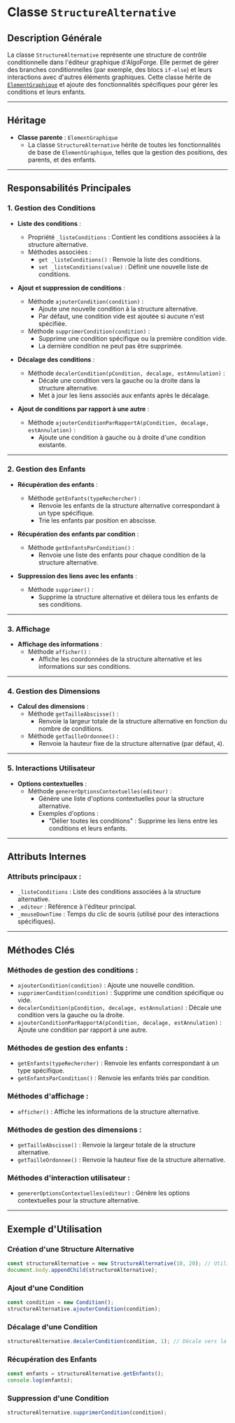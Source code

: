 # Classe `StructureAlternative`

## Description Générale

La classe `StructureAlternative` représente une structure de contrôle conditionnelle dans l'éditeur graphique d'AlgoForge. Elle permet de gérer des branches conditionnelles (par exemple, des blocs `if-else`) et leurs interactions avec d'autres éléments graphiques. Cette classe hérite de [`ElementGraphique`](./01_element_graphique.mdx) et ajoute des fonctionnalités spécifiques pour gérer les conditions et leurs enfants.

---

## Héritage

-   **Classe parente** : `ElementGraphique`
    -   La classe `StructureAlternative` hérite de toutes les fonctionnalités de base de `ElementGraphique`, telles que la gestion des positions, des parents, et des enfants.

---

## Responsabilités Principales

### 1. **Gestion des Conditions**

-   **Liste des conditions** :

    -   Propriété `_listeConditions` : Contient les conditions associées à la structure alternative.
    -   Méthodes associées :
        -   `get _listeConditions()` : Renvoie la liste des conditions.
        -   `set _listeConditions(value)` : Définit une nouvelle liste de conditions.

-   **Ajout et suppression de conditions** :

    -   Méthode `ajouterCondition(condition)` :
        -   Ajoute une nouvelle condition à la structure alternative.
        -   Par défaut, une condition vide est ajoutée si aucune n'est spécifiée.
    -   Méthode `supprimerCondition(condition)` :
        -   Supprime une condition spécifique ou la première condition vide.
        -   La dernière condition ne peut pas être supprimée.

-   **Décalage des conditions** :

    -   Méthode `decalerCondition(pCondition, decalage, estAnnulation)` :
        -   Décale une condition vers la gauche ou la droite dans la structure alternative.
        -   Met à jour les liens associés aux enfants après le décalage.

-   **Ajout de conditions par rapport à une autre** :
    -   Méthode `ajouterConditionParRapportA(pCondition, decalage, estAnnulation)` :
        -   Ajoute une condition à gauche ou à droite d'une condition existante.

---

### 2. **Gestion des Enfants**

-   **Récupération des enfants** :

    -   Méthode `getEnfants(typeRechercher)` :
        -   Renvoie les enfants de la structure alternative correspondant à un type spécifique.
        -   Trie les enfants par position en abscisse.

-   **Récupération des enfants par condition** :

    -   Méthode `getEnfantsParCondition()` :
        -   Renvoie une liste des enfants pour chaque condition de la structure alternative.

-   **Suppression des liens avec les enfants** :
    -   Méthode `supprimer()` :
        -   Supprime la structure alternative et déliera tous les enfants de ses conditions.

---

### 3. **Affichage**

-   **Affichage des informations** :
    -   Méthode `afficher()` :
        -   Affiche les coordonnées de la structure alternative et les informations sur ses conditions.

---

### 4. **Gestion des Dimensions**

-   **Calcul des dimensions** :
    -   Méthode `getTailleAbscisse()` :
        -   Renvoie la largeur totale de la structure alternative en fonction du nombre de conditions.
    -   Méthode `getTailleOrdonnee()` :
        -   Renvoie la hauteur fixe de la structure alternative (par défaut, `4`).

---

### 5. **Interactions Utilisateur**

-   **Options contextuelles** :
    -   Méthode `genererOptionsContextuelles(editeur)` :
        -   Génère une liste d'options contextuelles pour la structure alternative.
        -   Exemples d'options :
            -   "Délier toutes les conditions" : Supprime les liens entre les conditions et leurs enfants.

---

## Attributs Internes

### Attributs principaux :

-   `_listeConditions` : Liste des conditions associées à la structure alternative.
-   `_editeur` : Référence à l'éditeur principal.
-   `_mouseDownTime` : Temps du clic de souris (utilisé pour des interactions spécifiques).

---

## Méthodes Clés

### Méthodes de gestion des conditions :

-   `ajouterCondition(condition)` : Ajoute une nouvelle condition.
-   `supprimerCondition(condition)` : Supprime une condition spécifique ou vide.
-   `decalerCondition(pCondition, decalage, estAnnulation)` : Décale une condition vers la gauche ou la droite.
-   `ajouterConditionParRapportA(pCondition, decalage, estAnnulation)` : Ajoute une condition par rapport à une autre.

### Méthodes de gestion des enfants :

-   `getEnfants(typeRechercher)` : Renvoie les enfants correspondant à un type spécifique.
-   `getEnfantsParCondition()` : Renvoie les enfants triés par condition.

### Méthodes d'affichage :

-   `afficher()` : Affiche les informations de la structure alternative.

### Méthodes de gestion des dimensions :

-   `getTailleAbscisse()` : Renvoie la largeur totale de la structure alternative.
-   `getTailleOrdonnee()` : Renvoie la hauteur fixe de la structure alternative.

### Méthodes d'interaction utilisateur :

-   `genererOptionsContextuelles(editeur)` : Génère les options contextuelles pour la structure alternative.

---

## Exemple d'Utilisation

### Création d'une Structure Alternative

```javascript
const structureAlternative = new StructureAlternative(10, 20); // Utiliser plutôt une des classes qui héritent de StructureAlternative
document.body.appendChild(structureAlternative);
```

### Ajout d'une Condition

```javascript
const condition = new Condition();
structureAlternative.ajouterCondition(condition);
```

### Décalage d'une Condition

```javascript
structureAlternative.decalerCondition(condition, 1); // Décale vers la droite
```

### Récupération des Enfants

```javascript
const enfants = structureAlternative.getEnfants();
console.log(enfants);
```

### Suppression d'une Condition

```javascript
structureAlternative.supprimerCondition(condition);
```
